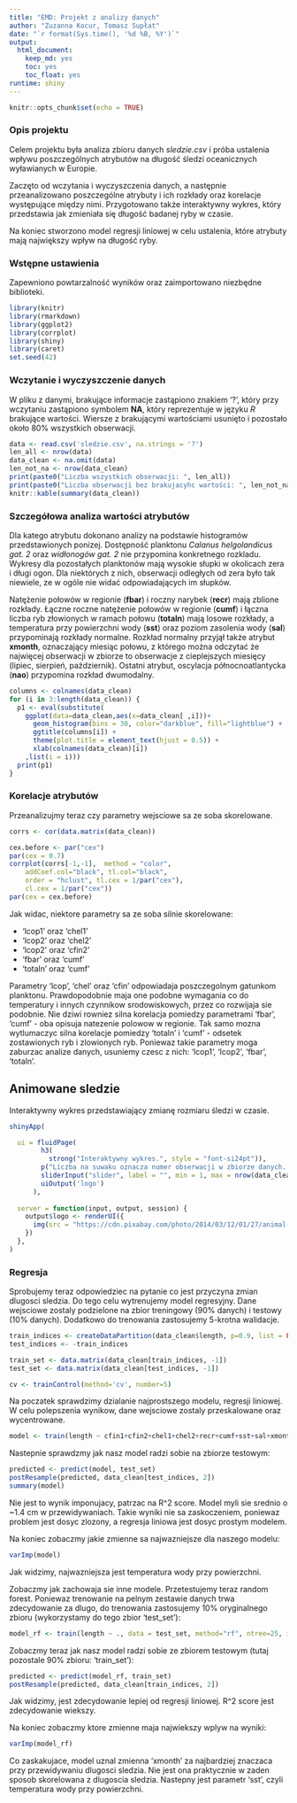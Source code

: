 ```yaml
---
title: "EMD: Projekt z analizy danych"
author: "Zuzanna Kocur, Tomasz Supłat"
date: "`r format(Sys.time(), '%d %B, %Y')`"
output: 
  html_document: 
    keep_md: yes
    toc: yes
    toc_float: yes
runtime: shiny
---
```


```r
knitr::opts_chunk$set(echo = TRUE)
```


### Opis projektu
Celem projektu była analiza zbioru danych *sledzie.csv* i próba ustalenia wpływu poszczególnych atrybutów na długość śledzi oceanicznych wyławianych w Europie.

Zaczęto od wczytania i wyczyszczenia danych, a następnie przeanalizowano poszczególne atrybuty i ich rozkłady oraz korelacje występujące między nimi. Przygotowano także interaktywny wykres, który przedstawia jak zmieniała się długość badanej ryby w czasie.

Na koniec stworzono model regresji liniowej w celu ustalenia, które atrybuty mają największy wpływ na długość ryby.

###  Wstępne ustawienia

Zapewniono powtarzalność wyników oraz zaimportowano niezbędne biblioteki.

```r
library(knitr)
library(rmarkdown)
library(ggplot2)
library(corrplot)
library(shiny)
library(caret)
set.seed(42)

```
### Wczytanie i wyczyszczenie danych

W pliku z danymi, brakujące informacje zastąpiono znakiem '?', który przy wczytaniu zastąpiono symbolem **NA**, który reprezentuje w języku *R* brakujące wartości. Wiersze z brakującymi wartościami usunięto i pozostało około 80% wszystkich obserwacji.

```r
data <- read.csv('sledzie.csv', na.strings = '?')
len_all <- nrow(data)
data_clean <- na.omit(data)
len_not_na <- nrow(data_clean)
print(paste0("Liczba wszystkich obserwacji: ", len_all))
print(paste0("Liczba obserwacji bez brakujacyhc wartości: ", len_not_na))
knitr::kable(summary(data_clean))
```

### Szczegółowa analiza wartości atrybutów

Dla katego atrybutu dokonano analizy na podstawie histogramów przedstawionych ponizej. Dostępność planktonu *Calanus helgolandicus gat. 2* oraz *widłonogów gat. 2* nie przypomina konkretnego rozkladu. Wykresy dla pozostałych planktonów mają wysokie słupki w okolicach zera i długi ogon. Dla niektórych z nich, obserwacji odległych od zera było tak niewiele, ze w ogóle nie widać odpowiadających im słupków.

Natężenie połowów w regionie (**fbar**) i roczny narybek (**recr**) mają zblione rozkłady. Łączne roczne natężenie połowów w regionie (**cumf**) i łączna liczba ryb złowionych w ramach połowu (**totaln**) mają losowe rozkłady, a temperatura przy powierzchni wody (**sst**) oraz poziom zasolenia wody (**sal**) przypominają rozkłady normalne. Rozkład normalny przyjął także atrybut **xmonth**, oznaczający miesiąc połowu, z którego można odczytać że najwięcej obserwacji w zbiorze to obserwacje z cieplejszych miesięcy (lipiec, sierpień, październik). Ostatni atrybut, oscylacja północnoatlantycka (**nao**) przypomina rozkład dwumodalny.

```r
columns <- colnames(data_clean)
for (i in 3:length(data_clean)) {
  p1 <- eval(substitute(
    ggplot(data=data_clean,aes(x=data_clean[ ,i]))+ 
      geom_histogram(bins = 30, color="darkblue", fill="lightblue") + 
      ggtitle(columns[i]) + 
      theme(plot.title = element_text(hjust = 0.5)) +
      xlab(colnames(data_clean)[i])
    ,list(i = i)))
  print(p1)
}
```

### Korelacje atrybutów
Przeanalizujmy teraz czy parametry wejsciowe sa ze soba skorelowane.

```r
corrs <- cor(data.matrix(data_clean))

cex.before <- par("cex")
par(cex = 0.7)
corrplot(corrs[-1,-1],  method = "color",
    addCoef.col="black", tl.col="black",
    order = "hclust", tl.cex = 1/par("cex"),
    cl.cex = 1/par("cex"))
par(cex = cex.before)
```

Jak widac, niektore parametry sa ze soba silnie skorelowane:

* 'lcop1' oraz 'chel1'
* 'lcop2' oraz 'chel2'
* 'lcop2' oraz 'cfin2'
* 'fbar' oraz 'cumf'
* 'totaln' oraz 'cumf'

Parametry 'lcop', 'chel' oraz 'cfin' odpowiadaja poszczegolnym gatunkom planktonu. Prawdopodobnie maja one podobne wymagania co do temperatury i innych czynnikow srodowiskowych, przez co rozwijaja sie podobnie. Nie dziwi rowniez silna korelacja pomiedzy parametrami 'fbar', 'cumf' - oba opisuja natezenie polowow w regionie. Tak samo mozna wytlumaczyc silna korelacje pomiedzy 'totaln' i 'cumf' - odsetek zostawionych ryb i zlowionych ryb. Poniewaz takie parametry moga zaburzac analize danych, usuniemy czesc z nich: 'lcop1', 'lcop2', 'fbar', 'totaln'.


## Animowane sledzie
Interaktywny wykres przedstawiający zmianę rozmiaru śledzi w czasie.

```r
shinyApp(

  ui = fluidPage(
        h3(
          strong("Interaktywny wykres.", style = "font-si24pt")),
        p("Liczba na suwaku oznacza numer obserwacji w zbiorze danych. Rysunek przyjmuje szerokość odpowiadającą danej obserwacji."),
        sliderInput("slider", label = "", min = 1, max = nrow(data_clean), value = 1, width = "100%"),
        uiOutput('logo')
      ),
     
  server = function(input, output, session) {
    output$logo <- renderUI({
      img(src = "https://cdn.pixabay.com/photo/2014/03/12/01/27/animal-pet-285797_1280.png", width = 20*as.integer(data_clean$length[input$slider]))
    })
  },
)
```

### Regresja

Sprobujemy teraz odpowiedziec na pytanie co jest przyczyna zmian dlugosci sledzia. Do tego celu wytrenujemy model regresyjny.  Dane wejsciowe zostaly podzielone na zbior treningowy (90% danych) i testowy (10% danych). Dodatkowo do trenowania zastosujemy 5-krotna walidacje.

``` r
train_indices <- createDataPartition(data_clean$length, p=0.9, list = FALSE, times=1)
test_indices <- -train_indices

train_set <- data.matrix(data_clean[train_indices, -1])
test_set <- data.matrix(data_clean[test_indices, -1])

cv <- trainControl(method='cv', number=5)
```

Na poczatek sprawdzimy dzialanie najprostszego modelu, regresji liniowej. W celu polepszenia wynikow, dane wejsciowe zostaly przeskalowane oraz wycentrowane.

``` r
model <- train(length ~ cfin1+cfin2+chel1+chel2+recr+cumf+sst+sal+xmonth+nao, data = train_set, method="lm", preProcess = c('scale', 'center'), trControl=cv)
```

Nastepnie sprawdzmy jak nasz model radzi sobie na zbiorze testowym:

```r
predicted <- predict(model, test_set)
postResample(predicted, data_clean[test_indices, 2])
summary(model)
```

Nie jest to wynik imponujacy, patrzac na R^2 score. Model myli sie srednio o ~1.4 cm w przewidywaniach. Takie wyniki nie sa zaskoczeniem, poniewaz problem jest dosyc zlozony, a regresja liniowa jest dosyc prostym modelem.

Na koniec zobaczmy jakie zmienne sa najwazniejsze dla naszego modelu:

```r
varImp(model)
```

Jak widzimy, najwazniejsza jest temperatura wody przy powierzchni.

Zobaczmy jak zachowaja sie inne modele. Przetestujemy teraz random forest. Poniewaz trenowanie na pelnym zestawie danych trwa zdecydowanie za dlugo, do trenowania zastosujemy 10% oryginalnego zbioru (wykorzystamy do tego zbior 'test_set'):

``` r
model_rf <- train(length ~ ., data = test_set, method="rf", ntree=25, importance= TRUE, trControl=cv)
```

Zobaczmy teraz jak nasz model radzi sobie ze zbiorem testowym (tutaj pozostale 90% zbioru: 'train_set'):

```r
predicted <- predict(model_rf, train_set)
postResample(predicted, data_clean[train_indices, 2])
```
Jak widzimy, jest zdecydowanie lepiej od regresji liniowej. R^2 score jest zdecydowanie wiekszy.

Na koniec zobaczmy ktore zmienne maja najwiekszy wplyw na wyniki:

```r
varImp(model_rf)
```

Co zaskakujace, model uznal zmienna 'xmonth' za najbardziej znaczaca przy przewidywaniu dlugosci sledzia. Nie jest ona praktycznie w zaden sposob skorelowana z dlugoscia sledzia. Nastepny jest parametr 'sst', czyli temperatura wody przy powierzchni. 